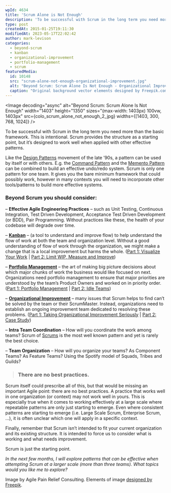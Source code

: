 ```yaml
---
wpId: 4634
title: 'Scrum Alone is Not Enough'
description: 'To be successful with Scrum in the long term you need more than the basic framework. This is intentional. Scrum provides the structure as a starting point, but it''s designed to work well when applied with other effective patterns. Like the Design Patterns movement of the late ''90s, a pattern can be used by itself ...'
type: post
createdAt: 2015-01-25T19:11:30
modifiedAt: 2023-05-17T22:02:42
author: mark-levison
categories:
  - beyond-scrum
  - kanban
  - organizational-improvement
  - portfolio-management
  - scrum
featuredMedia:
  id: 10148
  src: "scrum-alone-not-enough-organizational-improvement.jpg"
  alt: "Beyond Scrum: Scrum Alone Is Not Enough - Organizational Improvement"
  caption: "Original background vector elements designed by Freepik.com. Adaptation by Agile Pain Relief Consulting"
---
```





<Image decoding="async" alt="Beyond Scrum: Scrum Alone Is Not Enough" width="1403" height="1350" sizes="(max-width: 1403px) 100vw, 1403px" src={colo_scrum_alone_not_enough_2_jpg} widths={[1403, 300, 768, 1024]} />

To be successful with Scrum in the long term you need more than the basic framework. This is intentional. Scrum provides the structure as a starting point, but it’s designed to work well when applied with other effective patterns.

Like the [Design Patterns](https://en.wikipedia.org/wiki/Design_pattern) movement of the late ’90s, a pattern can be used by itself or with others. E.g. the [Command Pattern](https://en.wikipedia.org/wiki/Command_pattern) and the [Memento Pattern](https://en.wikipedia.org/wiki/Memento_pattern) can be combined to build an effective undo/redo system. Scrum is only one pattern for one team. It gives you the bare minimum framework that could possibly work, however in many contexts you will need to incorporate other tools/patterns to build more effective systems.

### Beyond Scrum you should consider:

– **Effective Agile Engineering Practices** – such as Unit Testing, Continuous Integration, Test Driven Development, Acceptance Test Driven Development (or BDD), Pair Programming. Without practices like these, the health of your codebase will degrade over time.

– [**Kanban**](/blog/kanban-portfolio-view.html "Kanban Portfolio View") – (a tool to understand and improve flow) to help understand the flow of work at both the team and organization level. Without a good understanding of flow of work through the organization, we might make a change that is a local improvement but harms the whole. ([Part 1: Visualize Your Work](/blog/kanban-portfolio-view.html) | [Part 2: Limit WIP, Measure and Improve](/blog/kanban-portfolio-view-continued.html))

– **[Portfolio Management](/blog/portfolio-management.html)** – the art of making big picture decisions about which major chunks of work the business would like focused on next. Organizations need portfolio management to ensure that major priorities are understood by the team’s Product Owners and worked on in priority order. ([Part 1: Portfolio Management](/blog/portfolio-management.html) | [Part 2: Idle Teams](/blog/portfolio-management-idle-teams.html))

– **[Organizational Improvement](/blog/taking-organizational-improvement-with-scrum-seriously.html)** – many issues that Scrum helps to find can’t be solved by the team or their ScrumMaster. Instead, organizations need to establish an ongoing improvement team dedicated to resolving these problems. ([Part 1: Taking Organizational Improvement Seriously](/blog/taking-organizational-improvement-with-scrum-seriously.html) | [Part 2: Case Study](/blog/taking-organizational-improvement-seriously-case-study.html))

– **Intra Team Coordination** – How will you coordinate the work among teams? Scrum of [Scrums](https://agilepainrelief.com/blog/a-tale-of-two-daily-scrums.html) is the most well known pattern and yet is rarely the best choice.

– **Team Organization** – How will you organize your teams? As Component Teams? As Feature Teams? Using the Spotify model of Squads, Tribes and Guilds?

> ### There are no best practices.

Scrum itself could prescribe all of this, but that would be missing an important Agile point: there are no best practices. A practice that works well in one organization (or context) may not work well in yours. This is especially true when it comes to working effectively at a large scale where repeatable patterns are only just starting to emerge. Even where consistent patterns are starting to emerge (i.e. Large Scale Scrum, Enterprise Scrum, …), it is often unclear which one will apply in a specific context.

Finally, remember that Scrum isn’t intended to fit your current organization and its existing structure. It is intended to force us to consider what is working and what needs improvement.

Scrum is just the starting point.

_In the next few months, I will explore patterns that can be effective when attempting Scrum at a larger scale (more than three teams). What topics would you like me to explore?_

Image by Agile Pain Relief Consulting. Elements of image [designed by Freepik](https://www.freepik.com/).